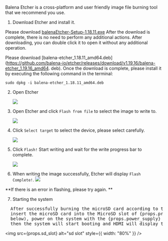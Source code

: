
Balena Etcher is a cross-platform and user friendly image file burning tool that we recommend you use.

1. Download Etcher and install it.

<Tabs queryString="Platform">
<TabItem value="Windows">

Please download [balenaEtcher-Setup-1.18.11.exe](https://github.com/balena-io/etcher/releases/download/v1.18.11/balenaEtcher-Setup-1.18.11.exe) After the download is complete, there is no need to perform any additional actions. After downloading, you can double click it to open it without any additional operation.

</TabItem>
<TabItem value="Linux">

Please download [balena-etcher_1.18.11_amd64.deb](https://github.com/balena-io/etcher/releases/download/v1.19.16/balena-etcher_1.19.16_amd64. deb). Once the download is complete, please install it by executing the following command in the terminal:

```
sudo dpkg -i balena-etcher_1.18.11_amd64.deb
```

</TabItem>
</Tabs>

2. Open Etcher

   <Image
     src="/img/common/etcher/#model#-step2.webp"
     model={props.model}
     fallback="rock5a"
   />

3. Open Etcher and click `Flash from file` to select the image to write to.

   <Image
     src="/img/common/etcher/#model#-step2.webp"
     model={props.model}
     fallback="rock5a"
   />

4. Click `Select target` to select the device, please select carefully.

   <Image
     src="/img/common/etcher/#model#-step3.webp"
     model={props.model}
     fallback="rock5a"
   />

5. Click `Flash!` Start writing and wait for the write progress bar to complete.

   <Image
     src="/img/common/etcher/#model#-step4.webp"
     model={props.model}
     fallback="rock5a"
   />

6. When writing the image successfully, Etcher will display `Flash Complete!`.
   <Image
     src="/img/common/etcher/#model#-step5.webp"
     model={props.model}
     fallback="rock5a"
   />

**If there is an error in flashing, please try again. **

7. Starting the system

<pre>
  After successfully burning the microSD card according to the above steps,
  insert the microSD card into the MicroSD slot of {props.product}(as shown
  below), power on the system with the {props.power_supply} power adapter, and
  then the system will start booting and HDMI will display the desktop.
</pre>

<img src={props.sd_slot} alt="sd slot" style={{ width: "80%" }} />
